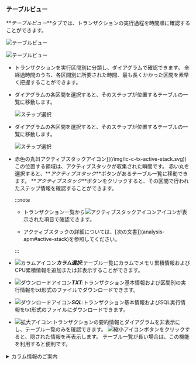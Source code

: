 ### テーブルビュー

**_テーブルビュー_**タブでは、トランザクションの実行過程を時間順に確認することができます。

<Xclude product='php,nodejs,golang'>

![テーブルビュー](/img/analysis-tx-table-view-mode.png)

</Xclude>

<InDoc product='php,nodejs,golang'>

![テーブルビュー](/img/analysis-tx-table-view-mode-none-actx.png)

</InDoc>

-   トランザクションを実行区間別に分類し、ダイアグラムで確認できます。 全経過時間のうち、各区間別に所要された時間、最も長くかかった区間を素早く把握することができます。

<Xclude product='php,nodejs,golang'>

-   ダイアグラムの各区間を選択すると、そのステップが位置するテーブルの一覧に移動します。

    ![ステップ選択](/img/analysis-tx-table-view-select-stack.png)

</Xclude>

<InDoc product='php,nodejs,golang'>

-   ダイアグラムの各区間を選択すると、そのステップが位置するテーブルの一覧に移動します。

    ![ステップ選択](/img/analysis-tx-table-view-select-stack-none-actx.png)

</InDoc>

<Xclude product='php,nodejs,golang'>

-   赤色の丸(![アクティブスタックアイコン]](/img/ic-c-tx-active-stack.svg))この位置する領域は、アクティブスタックが収集された瞬間です。 赤い丸を選択すると、**_アクティブスタック_**ボタンがあるテーブル一覧に移動できます。 **_アクティブスタック_**ボタンをクリックすると、その区間で行われたステップ情報を確認することができます。

    :::note

    -   トランザクション一覧から![アクティブスタックアイコン](/img/ic-s-active-stack.svg)アイコンが表示された項目で確認できます。

    -   アクティブスタックの詳細については、[次の文書]](analysis-apm#active-stack)を参照してください。

    :::

</Xclude>

-   ![カラムアイコン](/img/ico-column.svg)**_カラム選択_**:テーブル一覧にカラムでメモリ累積情報およびCPU累積情報を追加または非表示することができます。

-   ![ダウンロードアイコン](/img/ico-download.svg)**_TXT_**:トランザクション基本情報および区間別の実行情報をtxt形式のファイルでダウンロードできます。

-   ![ダウンロードアイコン](/img/ico-download.svg)**_SQL_**:トランザクション基本情報およびSQL実行情報をtxt形式のファイルにダウンロードできます。

-   ![拡大アイコン](/img/ic-outside.svg):トランザクションの要約情報とダイアグラムを非表示にし、テーブル一覧のみを確認できます。 ![縮小アイコン](/img/ic-inside.svg)ボタンをクリックすると、隠された情報を再表示します。 テーブル一覧が長い場合は、この機能を利用すると便利です。

<details>
<summary>カラム情報のご案内</summary>

-   **_No_**:ステップの発生順序

-   **_時間_**:各ステップの開始時刻

-   **_時間差_**:当該ステップの開始時刻から次のステップに移るまで待ち時間、外部要因により遅延する場合、経過時間と異なる場合があります。

-   **_経過_**:各メソッドの開始から終了までの所要時間

-   **_内容_**:該当ステップの詳細な実行内容

</details>
